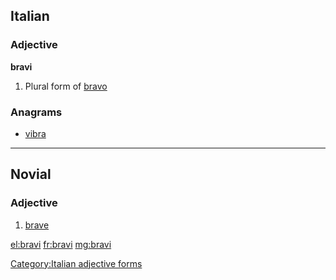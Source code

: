 ==Italian==

===Adjective===
'''bravi''' {{m}}

# Plural form of [[bravo]]

===Anagrams===
* [[vibra#Italian|vibra]]

[[Category:Italian adjective forms]]

----

==Novial==

===Adjective===
{{nov-adj|brav}}

# [[brave]]

[[el:bravi]]
[[fr:bravi]]
[[mg:bravi]]